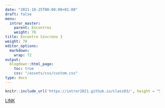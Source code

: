 ```yaml
---
date: "2021-10-25T00:00:00+01:00"
draft: false
menu:
  intror_master:
    parent: Encontros
    weight: 70
title: Encontro Síncrono 3
weight: 70
editor_options: 
  markdown: 
    wrap: 72
output: 
  blogdown::html_page:
    toc: true
    css: "/assets/css/custom.css"
type: docs
---
```



```r
knitr::include_url('https://intror2021.github.io/class03/', height = "500px")
```

[LINK](https://intror2021.github.io/class03/)

